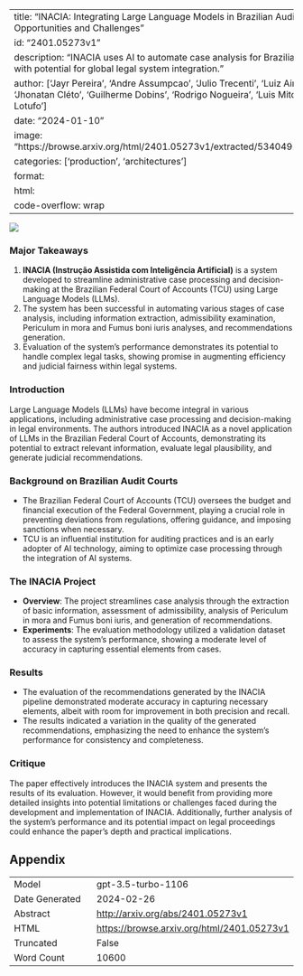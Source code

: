 
---
title: "INACIA: Integrating Large Language Models in Brazilian Audit Courts: Opportunities and Challenges"
id: "2401.05273v1"
description: "INACIA uses AI to automate case analysis for Brazilian Federal Court, with potential for global legal system integration."
author: ['Jayr Pereira', 'Andre Assumpcao', 'Julio Trecenti', 'Luiz Airosa', 'Caio Lente', 'Jhonatan Cléto', 'Guilherme Dobins', 'Rodrigo Nogueira', 'Luis Mitchell', 'Roberto Lotufo']
date: "2024-01-10"
image: "https://browse.arxiv.org/html/2401.05273v1/extracted/5340491/images/bpmn.png"
categories: ['production', 'architectures']
format:
  html:
    code-overflow: wrap
---

![](https://browse.arxiv.org/html/2401.05273v1/extracted/5340491/images/bpmn.png)

### Major Takeaways

1. **INACIA (Instrução Assistida com Inteligência Artificial)** is a system developed to streamline administrative case processing and decision-making at the Brazilian Federal Court of Accounts (TCU) using Large Language Models (LLMs).
2. The system has been successful in automating various stages of case analysis, including information extraction, admissibility examination, Periculum in mora and Fumus boni iuris analyses, and recommendations generation.
3. Evaluation of the system's performance demonstrates its potential to handle complex legal tasks, showing promise in augmenting efficiency and judicial fairness within legal systems.

### Introduction

Large Language Models (LLMs) have become integral in various applications, including administrative case processing and decision-making in legal environments. The authors introduced INACIA as a novel application of LLMs in the Brazilian Federal Court of Accounts, demonstrating its potential to extract relevant information, evaluate legal plausibility, and generate judicial recommendations.

### Background on Brazilian Audit Courts

- The Brazilian Federal Court of Accounts (TCU) oversees the budget and financial execution of the Federal Government, playing a crucial role in preventing deviations from regulations, offering guidance, and imposing sanctions when necessary.
- TCU is an influential institution for auditing practices and is an early adopter of AI technology, aiming to optimize case processing through the integration of AI systems.

### The INACIA Project

- **Overview**: The project streamlines case analysis through the extraction of basic information, assessment of admissibility, analysis of Periculum in mora and Fumus boni iuris, and generation of recommendations.
- **Experiments**: The evaluation methodology utilized a validation dataset to assess the system's performance, showing a moderate level of accuracy in capturing essential elements from cases.

### Results

- The evaluation of the recommendations generated by the INACIA pipeline demonstrated moderate accuracy in capturing necessary elements, albeit with room for improvement in both precision and recall.
- The results indicated a variation in the quality of the generated recommendations, emphasizing the need to enhance the system's performance for consistency and completeness.

### Critique

The paper effectively introduces the INACIA system and presents the results of its evaluation. However, it would benefit from providing more detailed insights into potential limitations or challenges faced during the development and implementation of INACIA. Additionally, further analysis of the system's performance and its potential impact on legal proceedings could enhance the paper's depth and practical implications.

## Appendix

|          |          |
|----------|----------|
| Model     | gpt-3.5-turbo-1106       |
| Date Generated     | 2024-02-26       |
| Abstract | [http://arxiv.org/abs/2401.05273v1](http://arxiv.org/abs/2401.05273v1)        |
| HTML     | [https://browse.arxiv.org/html/2401.05273v1](https://browse.arxiv.org/html/2401.05273v1)       |
| Truncated       | False       |
| Word Count       | 10600       |